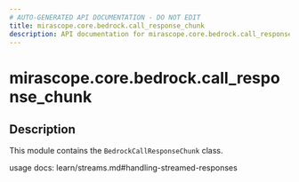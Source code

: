 ```yaml
---
# AUTO-GENERATED API DOCUMENTATION - DO NOT EDIT
title: mirascope.core.bedrock.call_response_chunk
description: API documentation for mirascope.core.bedrock.call_response_chunk
---
```


# mirascope.core.bedrock.call_response_chunk

<ApiType type="Module" />

## Description

This module contains the `BedrockCallResponseChunk` class.

usage docs: learn/streams.md#handling-streamed-responses


